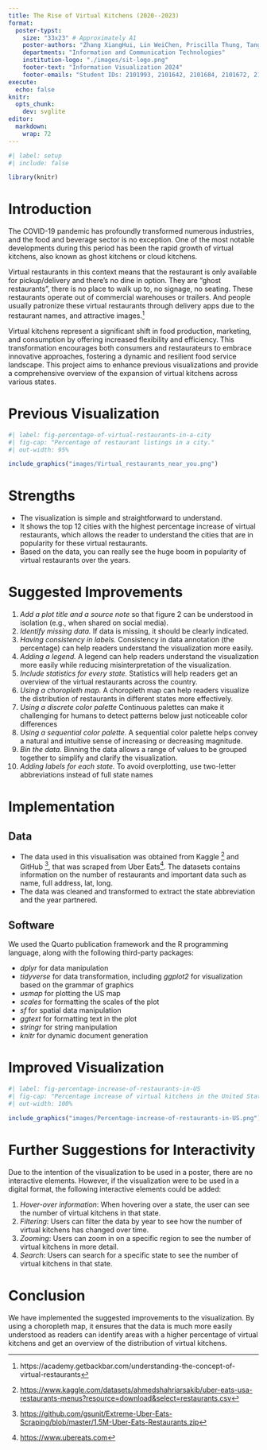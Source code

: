 ```yaml
---
title: The Rise of Virtual Kitchens (2020--2023)
format:
  poster-typst: 
    size: "33x23" # Approximately A1
    poster-authors: "Zhang XiangHui, Lin WeiChen, Priscilla Thung, Tang Guan You, Arshad Bin Mazlan, Wong Jing Yong Shawn"
    departments: "Information and Communication Technologies"
    institution-logo: "./images/sit-logo.png"
    footer-text: "Information Visualization 2024"
    footer-emails: "Student IDs: 2101993, 2101642, 2101684, 2101672, 2101982, 2101229"
execute:
  echo: false
knitr:
  opts_chunk:
    dev: svglite
editor: 
  markdown: 
    wrap: 72
---
```


```r
#| label: setup
#| include: false

library(knitr)

```

# Introduction

The COVID-19 pandemic has profoundly transformed numerous industries,
and the food and beverage sector is no exception. One of the most
notable developments during this period has been the rapid growth of
virtual kitchens, also known as ghost kitchens or cloud kitchens.

Virtual restaurants in this context means that the restaurant is only
available for pickup/delivery and there’s no dine in option. They are
“ghost restaurants”, there is no place to walk up to, no signage, no
seating. These restaurants operate out of commercial warehouses or
trailers. And people usually patronize these virtual restaurants through
delivery apps due to the restaurant names, and attractive images.[^1]

[^1]: https://academy.getbackbar.com/understanding-the-concept-of-virtual-restaurants

Virtual kitchens represent a significant shift in food production,
marketing, and consumption by offering increased flexibility and
efficiency. This transformation encourages both consumers and
restaurateurs to embrace innovative approaches, fostering a dynamic and
resilient food service landscape. This project aims to enhance previous
visualizations and provide a comprehensive overview of the expansion of
virtual kitchens across various states.

# Previous Visualization

```r
#| label: fig-percentage-of-virtual-restaurants-in-a-city
#| fig-cap: "Percentage of restaurant listings in a city."
#| out-width: 95%

include_graphics("images/Virtual_restaurants_near_you.png")
```

# Strengths

-   The visualization is simple and straightforward to understand.
-   It shows the top 12 cities with the highest percentage increase of
    virtual restaurants, which allows the reader to understand the
    cities that are in popularity for these virtual restaurants.
-   Based on the data, you can really see the huge boom in popularity of
    virtual restaurants over the years.

# Suggested Improvements

1.  *Add a plot title and a source note* so that figure 2 can be
    understood in isolation (e.g., when shared on social media).
2.  *Identify missing data.* If data is missing, it should be clearly
    indicated.
3.  *Having consistency in labels.* Consistency in data annotation (the
    percentage) can help readers understand the visualization more
    easily.
4.  *Adding a legend.* A legend can help readers understand the
    visualization more easily while reducing misinterpretation of the
    visualization.
5.  *Include statistics for every state.* Statistics will help readers
    get an overview of the virtual restaurants across the country.
6.  *Using a choropleth map.* A choropleth map can help readers
    visualize the distribution of restaurants in different states more
    effectively.
7.  *Using a discrete color palette* Continuous palettes can make it
    challenging for humans to detect patterns below just noticeable
    color differences
8.  *Using a sequential color palette.* A sequential color palette helps
    convey a natural and intuitive sense of increasing or decreasing
    magnitude.
9.  *Bin the data.* Binning the data allows a range of values to be
    grouped together to simplify and clarify the visualization.\
10. *Adding labels for each state.* To avoid overplotting, use
    two-letter abbreviations instead of full state names

# Implementation

## Data

-   The data used in this visualisation was obtained from Kaggle [^2]
    and GitHub [^3], that was scraped from Uber Eats[^4]. The datasets
    contains information on the number of restaurants and important data
    such as name, full address, lat, long.
-   The data was cleaned and transformed to extract the state
    abbreviation and the year partnered.

[^2]: <https://www.kaggle.com/datasets/ahmedshahriarsakib/uber-eats-usa-restaurants-menus?resource=download&select=restaurants.csv>

[^3]: <https://github.com/gsunit/Extreme-Uber-Eats-Scraping/blob/master/1.5M-Uber-Eats-Restaurants.zip>

[^4]: <https://www.ubereats.com>

## Software

We used the Quarto publication framework and the R programming language,
along with the following third-party packages:

-   *dplyr* for data manipulation
-   *tidyverse* for data transformation, including *ggplot2* for
    visualization based on the grammar of graphics
-   *usmap* for plotting the US map
-   *scales* for formatting the scales of the plot
-   *sf* for spatial data manipulation
-   *ggtext* for formatting text in the plot
-   *stringr* for string manipulation
-   *knitr* for dynamic document generation

```{=typst}
#v(6em)
```
# Improved Visualization

```r
#| label: fig-percentage-increase-of-restaurants-in-US
#| fig-cap: "Percentage increase of virtual kitchens in the United States."
#| out-width: 100%

include_graphics("images/Percentage-increase-of-restaurants-in-US.png")
```

# Further Suggestions for Interactivity

Due to the intention of the visualization to be used in a poster, there
are no interactive elements. However, if the visualization were to be
used in a digital format, the following interactive elements could be
added:

1.  *Hover-over information*: When hovering over a state, the user can
    see the number of virtual kitchens in that state.
2.  *Filtering*: Users can filter the data by year to see how the number
    of virtual kitchens has changed over time.
3.  *Zooming*: Users can zoom in on a specific region to see the number
    of virtual kitchens in more detail.
4.  *Search*: Users can search for a specific state to see the number of
    virtual kitchens in that state.

# Conclusion

We have implemented the suggested improvements to the visualization. By
using a choropleth map, it ensures that the data is much more easily
understood as readers can identify areas with a higher percentage of
virtual kitchens and get an overview of the distribution of virtual
kitchens.
